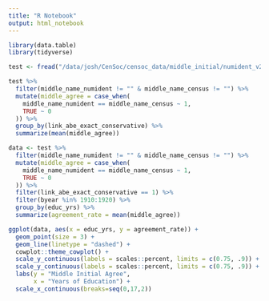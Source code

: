 ```yaml
---
title: "R Notebook"
output: html_notebook
---
```


```r
library(data.table)
library(tidyverse)
```


```r
test <- fread("/data/josh/CenSoc/censoc_data/middle_initial/numident_v2.1_middle_initials.csv")
```


```r
test %>% 
  filter(middle_name_numident != "" & middle_name_census != "") %>% 
  mutate(middle_agree = case_when(
    middle_name_numident == middle_name_census ~ 1,
    TRUE ~ 0
  )) %>% 
  group_by(link_abe_exact_conservative) %>%
  summarize(mean(middle_agree))
```

```r
data <- test %>% 
  filter(middle_name_numident != "" & middle_name_census != "") %>% 
  mutate(middle_agree = case_when(
    middle_name_numident == middle_name_census ~ 1,
    TRUE ~ 0
  )) %>% 
  filter(link_abe_exact_conservative == 1) %>% 
  filter(byear %in% 1910:1920) %>% 
  group_by(educ_yrs) %>% 
  summarize(agreement_rate = mean(middle_agree))

ggplot(data, aes(x = educ_yrs, y = agreement_rate)) + 
  geom_point(size = 3) + 
  geom_line(linetype = "dashed") + 
  cowplot::theme_cowplot() + 
  scale_y_continuous(labels = scales::percent, limits = c(0.75, .9)) +
  scale_y_continuous(labels = scales::percent, limits = c(0.75, .9)) + 
  labs(y = "Middle Initial Agree",
       x = "Years of Education") + 
  scale_x_continuous(breaks=seq(0,17,2))
```

